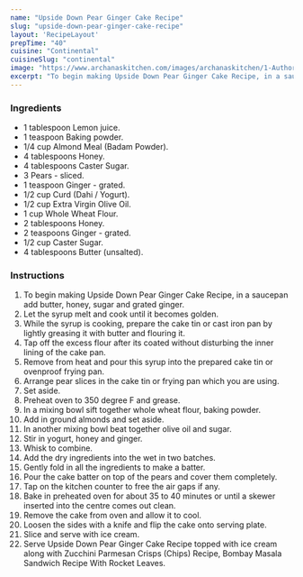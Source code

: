 ---
name: "Upside Down Pear Ginger Cake Recipe"
slug: "upside-down-pear-ginger-cake-recipe"
layout: 'RecipeLayout'
prepTime: "40"
cuisine: "Continental"
cuisineSlug: "continental"
image: "https://www.archanaskitchen.com/images/archanaskitchen/1-Author/sapanabehl/Upside_Down_Pear_Ginger_Cake.jpg"
excerpt: "To begin making Upside Down Pear Ginger Cake Recipe, in a saucepan add butter, honey, sugar and grated ginger"
---

### Ingredients

- 1 tablespoon Lemon juice.
- 1 teaspoon Baking powder.
- 1/4 cup Almond Meal (Badam Powder).
- 4 tablespoons Honey.
- 4 tablespoons Caster Sugar.
- 3 Pears - sliced.
- 1 teaspoon Ginger - grated.
- 1/2 cup Curd (Dahi / Yogurt).
- 1/2 cup Extra Virgin Olive Oil.
- 1 cup Whole Wheat Flour.
- 2 tablespoons Honey.
- 2 teaspoons Ginger - grated.
- 1/2 cup Caster Sugar.
- 4 tablespoons Butter (unsalted).

### Instructions

1. To begin making Upside Down Pear Ginger Cake Recipe, in a saucepan add butter, honey, sugar and grated ginger.
1. Let the syrup melt and cook until it becomes golden.
1. While the syrup is cooking, prepare the cake tin or cast iron pan by lightly greasing it with butter and flouring it.
1. Tap off the excess flour after its coated without disturbing the inner lining of the cake pan.
1. Remove from heat and pour this syrup into the prepared cake tin or ovenproof frying pan.
1. Arrange pear slices in the cake tin or frying pan which you are using.
1. Set aside.
1. Preheat oven to 350 degree F and grease.
1. In a mixing bowl sift together whole wheat flour, baking powder.
1. Add in ground almonds and set aside.
1. In another mixing bowl beat together olive oil and sugar.
1. Stir in yogurt, honey and ginger.
1. Whisk to combine.
1. Add the dry ingredients into the wet in two batches.
1. Gently fold in all the ingredients to make a batter.
1. Pour the cake batter on top of the pears and cover them completely.
1. Tap on the kitchen counter to free the air gaps if any.
1. Bake in preheated oven for about 35 to 40 minutes or until a skewer inserted into the centre comes out clean.
1. Remove the cake from oven and allow it to cool.
1. Loosen the sides with a knife and flip the cake onto serving plate.
1. Slice and serve with ice cream.
1. Serve Upside Down Pear Ginger Cake Recipe topped with ice cream along with Zucchini Parmesan Crisps (Chips) Recipe, Bombay Masala Sandwich Recipe With Rocket Leaves.
